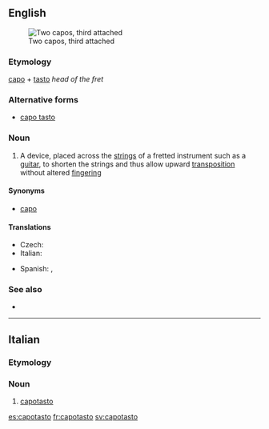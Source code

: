 ==English==
[[File:Kapodaster.JPG|thumb|Two capos, third attached]]

===Etymology===
{{etyl|it|en}} [[capo]] + [[tasto]] ''head of the fret''

===Alternative forms===
* [[capo tasto]]

===Noun===
{{en-noun}}

# {{context|music}} A device, placed across the [[string]]s of a fretted instrument such as a [[guitar]], to shorten the strings and thus allow upward [[transposition]] without altered [[fingering]]

====Synonyms====
* [[capo]]

====Translations====
{{trans-top|device placed across the strings}}
* Czech: {{t-|cs|kapodastr|m}}
* Italian: {{t-|it|capotasto}}
{{trans-mid}}
* Spanish: {{t+|es|ceja|f}}, {{t+|es|cejilla|f}}
{{trans-bottom}}

===See also===
* {{commonslite|capo}}

----

==Italian==

===Etymology===
{{prefix|capo|tasto|lang=it}}

===Noun===
{{it-noun|capotast|m|o|i}}

# {{context|music|lang=it}} [[#English|capotasto]]

[[es:capotasto]]
[[fr:capotasto]]
[[sv:capotasto]]